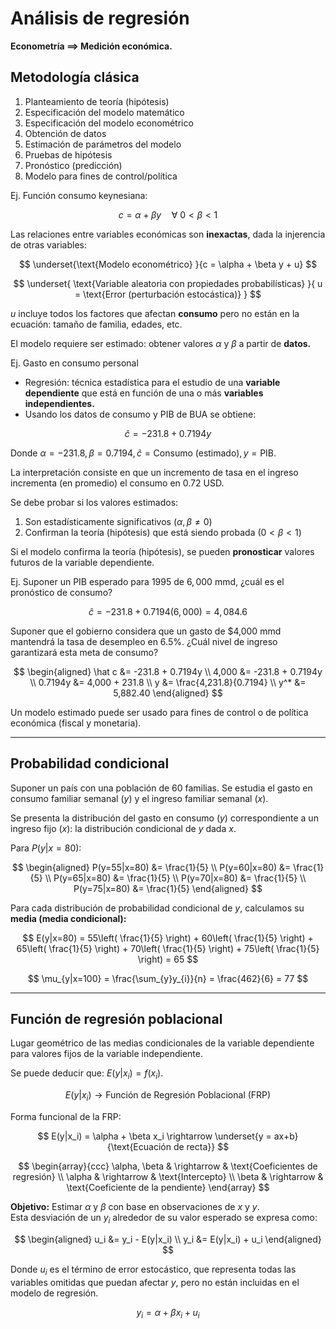 # Análisis de regresión

**Econometría $\implies$ Medición económica.**

## Metodología clásica

1. Planteamiento de teoría (hipótesis)  
2. Especificación del modelo matemático  
3. Especificación del modelo econométrico  
4. Obtención de datos  
5. Estimación de parámetros del modelo  
6. Pruebas de hipótesis  
7. Pronóstico (predicción)  
8. Modelo para fines de control/política  

Ej. Función consumo keynesiana:

$$
c = \alpha + \beta y \quad \forall \ 0< \beta <1
$$

Las relaciones entre variables económicas son **inexactas**, dada la injerencia de otras variables:

$$ 
\underset{\text{Modelo econométrico} }{c = \alpha + \beta y + u}
$$

$$ 
\underset{ \text{Variable aleatoria con propiedades probabilísticas} }{ u = \text{Error (perturbación estocástica)} } 
$$

$u$ incluye todos los factores que afectan **consumo** pero no están en la ecuación: tamaño de familia, edades, etc.

El modelo requiere ser estimado: obtener valores $\alpha$ y $\beta$ a partir de **datos.**

Ej. Gasto en consumo personal

- Regresión: técnica estadística para el estudio de una **variable dependiente** que está en función de una o más **variables independientes.**
- Usando los datos de consumo y PIB de BUA se obtiene:

$$ 
\hat c = -231.8 + 0.7194 y
$$

Donde $\alpha = -231.8, \beta = 0.7194, \hat c = \text{Consumo (estimado)}, y = \text{PIB}$.

La interpretación consiste en que un incremento de tasa en el ingreso incrementa (en promedio) el consumo en 0.72 USD.

Se debe probar si los valores estimados:

1. Son estadísticamente significativos $(\alpha, \beta \neq 0)$  
2. Confirman la teoría (hipótesis) que está siendo probada $(0<\beta<1)$  

Si el modelo confirma la teoría (hipótesis), se pueden **pronosticar** valores futuros de la variable dependiente.

Ej. Suponer un PIB esperado para 1995 de $6,000$ mmd, ¿cuál es el pronóstico de consumo?

$$
\hat c = -231.8 + 0.7194(6,000) = 4,084.6 
$$

Suponer que el gobierno considera que un gasto de \$4,000 mmd mantendrá la tasa de desempleo en 6.5%. ¿Cuál nivel de ingreso garantizará esta meta de consumo?

$$
\begin{aligned} 
\hat c &= -231.8 + 0.7194y \\
4,000 &= -231.8 + 0.7194y \\ 
0.7194y &= 4,000 + 231.8 \\ 
y &= \frac{4,231.8}{0.7194} \\ 
y^* &= 5,882.40 
\end{aligned}
$$

Un modelo estimado puede ser usado para fines de control o de política económica (fiscal y monetaria).

---

## Probabilidad condicional

Suponer un país con una población de 60 familias. Se estudia el gasto en consumo familiar semanal $(y)$ y el ingreso familiar semanal $(x)$.

Se presenta la distribución del gasto en consumo $(y)$ correspondiente a un ingreso fijo $(x)$: la distribución condicional de $y$ dada $x$.

Para $P(y|x = 80)$:

$$ 
\begin{aligned} 
P(y=55|x=80) &= \frac{1}{5} \\ 
P(y=60|x=80) &= \frac{1}{5} \\ 
P(y=65|x=80) &= \frac{1}{5} \\ 
P(y=70|x=80) &= \frac{1}{5} \\ 
P(y=75|x=80) &= \frac{1}{5} 
\end{aligned} 
$$

Para cada distribución de probabilidad condicional de $y$, calculamos su **media (media condicional):**

$$ 
E(y|x=80) = 55\left( \frac{1}{5} \right) + 60\left( \frac{1}{5} \right) + 65\left( \frac{1}{5} \right) + 70\left( \frac{1}{5} \right) + 75\left( \frac{1}{5} \right) = 65
$$

$$
\mu_{y|x=100} = \frac{\sum_{y}y_{i}}{n} = \frac{462}{6} = 77
$$

---

## Función de regresión poblacional

Lugar geométrico de las medias condicionales de la variable dependiente para valores fijos de la variable independiente.

Se puede deducir que: $E(y|x_i) = f(x_i)$.

$$
E(y|x_i) \rightarrow \text{Función de Regresión Poblacional (FRP)}
$$

Forma funcional de la FRP:

$$
E(y|x_i) = \alpha + \beta x_i \rightarrow \underset{y = ax+b}{\text{Ecuación de recta}}
$$

$$
\begin{array}{ccc} 
\alpha, \beta & \rightarrow & \text{Coeficientes de regresión} \\
\alpha & \rightarrow & \text{Intercepto} \\
\beta & \rightarrow & \text{Coeficiente de la pendiente}
\end{array}
$$

**Objetivo:** Estimar $\alpha$ y $\beta$ con base en observaciones de $x$ y $y$.  
Esta desviación de un $y_i$ alrededor de su valor esperado se expresa como:

$$
\begin{aligned}
u_i &= y_i - E(y|x_i) \\
y_i &= E(y|x_i) + u_i
\end{aligned}
$$

Donde $u_i$ es el término de error estocástico, que representa todas las variables omitidas que puedan afectar $y$, pero no están incluidas en el modelo de regresión.

$$
y_i = \alpha + \beta x_i + u_i
$$
